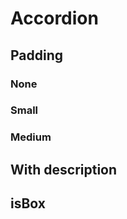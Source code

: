 
# Accordion

<Props of={Accordion} />

## Padding

### None

<Playground>
  <Accordion
    data={[
      {
        title: 'Lorem ipsum dolor sit amet.',
        content:
          'Integer et neque efficitur, lobortis nulla eget, porttitor augue. Integer eget tortor sed libero tincidunt semper vitae id mi.'
      },
      {
        title: 'Lorem ipsum dolor sit amet.',
        content:
          'Integer et neque efficitur, lobortis nulla eget, porttitor augue. Integer eget tortor sed libero tincidunt semper vitae id mi.'
      }
    ]}
    padding='none'
  />
</Playground>

### Small

<Playground>
  <Accordion
    data={[
      {
        title: 'Lorem ipsum dolor sit amet.',
        content:
          'Integer et neque efficitur, lobortis nulla eget, porttitor augue. Integer eget tortor sed libero tincidunt semper vitae id mi.'
      },
      {
        title: 'Lorem ipsum dolor sit amet.',
        content:
          'Integer et neque efficitur, lobortis nulla eget, porttitor augue. Integer eget tortor sed libero tincidunt semper vitae id mi.'
      }
    ]}
    padding='small'
  />
</Playground>

### Medium

<Playground>
  <Accordion
    data={[
      {
        title: 'Lorem ipsum dolor sit amet.',
        content:
          'Integer et neque efficitur, lobortis nulla eget, porttitor augue. Integer eget tortor sed libero tincidunt semper vitae id mi.'
      },
      {
        title: 'Lorem ipsum dolor sit amet.',
        content:
          'Integer et neque efficitur, lobortis nulla eget, porttitor augue. Integer eget tortor sed libero tincidunt semper vitae id mi.'
      }
    ]}
  />
</Playground>

## With description

<Playground>
  <Accordion
    data={[
      {
        title: 'Lorem ipsum dolor sit amet.',
        description: 'Nulla condimentum arcu id consectetur vestibulum.',
        content:
          'Integer et neque efficitur, lobortis nulla eget, porttitor augue. Integer eget tortor sed libero tincidunt semper vitae id mi.'
      },
      {
        title: 'Lorem ipsum dolor sit amet.',
        description: 'Nulla condimentum arcu id consectetur vestibulum.',
        content:
          'Integer et neque efficitur, lobortis nulla eget, porttitor augue. Integer eget tortor sed libero tincidunt semper vitae id mi.'
      }
    ]}
  />
</Playground>

## isBox

<Playground>
  <Accordion
    data={[
      { title: 'one', content: 'content one' },
      { title: 'two', content: 'content two' }
    ]}
    isBox
  />
</Playground>
